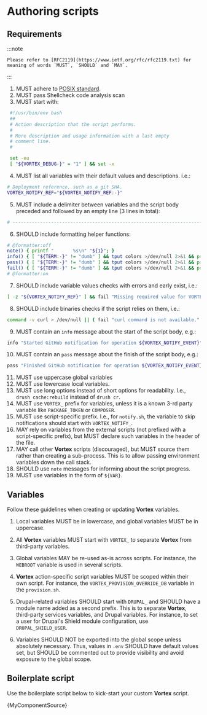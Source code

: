 # Authoring scripts

## Requirements

:::note

    Please refer to [RFC2119](https://www.ietf.org/rfc/rfc2119.txt) for meaning of words `MUST`, `SHOULD` and `MAY`.

:::

1. MUST adhere to [POSIX standard](https://en.wikipedia.org/wiki/POSIX).
2. MUST pass Shellcheck code analysis scan
3. MUST start with:
```bash
 #!/usr/bin/env bash
 ##
 # Action description that the script performs.
 #
 # More description and usage information with a last empty
 # comment line.
 #

 set -eu
 [ "${VORTEX_DEBUG-}" = "1" ] && set -x
```
4. MUST list all variables with their default values and descriptions. i.e.:
```bash
# Deployment reference, such as a git SHA.
VORTEX_NOTIFY_REF="${VORTEX_NOTIFY_REF:-}"
```
5. MUST include a delimiter between variables and the script body preceded and
   followed by an empty line (3 lines in total):
```bash
# ------------------------------------------------------------------------------
```
6. SHOULD include formatting helper functions:
```bash
# @formatter:off
note() { printf "       %s\n" "${1}"; }
info() { [ "${TERM:-}" != "dumb" ] && tput colors >/dev/null 2>&1 && printf "\033[34m[INFO] %s\033[0m\n" "${1}" || printf "[INFO] %s\n" "${1}"; }
pass() { [ "${TERM:-}" != "dumb" ] && tput colors >/dev/null 2>&1 && printf "\033[32m[ OK ] %s\033[0m\n" "${1}" || printf "[ OK ] %s\n" "${1}"; }
fail() { [ "${TERM:-}" != "dumb" ] && tput colors >/dev/null 2>&1 && printf "\033[31m[FAIL] %s\033[0m\n" "${1}" || printf "[FAIL] %s\n" "${1}"; }
# @formatter:on
```
7. SHOULD include variable values checks with errors and early exist, i.e.:
```bash
[ -z "${VORTEX_NOTIFY_REF}" ] && fail "Missing required value for VORTEX_NOTIFY_REF" && exit 1
```
8. SHOULD include binaries checks if the script relies on them, i.e.:
```bash
command -v curl > /dev/null || ( fail "curl command is not available." && exit 1 )
```
9. MUST contain an `info` message about the start of the script body, e.g.:
```bash
info "Started GitHub notification for operation ${VORTEX_NOTIFY_EVENT}"
```
10. MUST contain an `pass` message about the finish of the script body, e.g.:
```bash
pass "Finished GitHub notification for operation ${VORTEX_NOTIFY_EVENT}"
```
11. MUST use uppercase global variables
12. MUST use lowercase local variables.
13. MUST use long options instead of short options for readability. I.e., `drush cache:rebuild` instead of `drush cr`.
14. MUST use `VORTEX_` prefix for variables, unless it is a known 3-rd party
    variable like `PACKAGE_TOKEN` or `COMPOSER`.
15. MUST use script-specific prefix. I.e., for `notify.sh`, the variable to skip
    notifications should start with `VORTEX_NOTIFY_`.
16. MAY rely on variables from the external scripts (not prefixed with a
    script-specific prefix), but MUST declare such variables in the header of
    the file.
17. MAY call other **Vortex** scripts (discouraged), but MUST source them rather
    than creating a sub-process. This is to allow passing environment variables
    down the call stack.
18. SHOULD use `note` messages for informing about the script progress.
19. MUST use variables in the form of `${VAR}`.


## Variables

Follow these guidelines when creating or updating **Vortex** variables.

1. Local variables MUST be in lowercase, and global variables MUST be in
   uppercase.

2. All **Vortex** variables MUST start with `VORTEX_` to separate **Vortex** from
   third-party variables.

3. Global variables MAY be re-used as-is across scripts. For instance, the
   `WEBROOT` variable is used in several scripts.

4. **Vortex** action-specific script variables MUST be scoped within their own
   script. For instance, the `VORTEX_PROVISION_OVERRIDE_DB`
   variable in the `provision.sh`.

5. Drupal-related variables SHOULD start with `DRUPAL_` and SHOULD have a module
   name added as a second prefix. This is to separate **Vortex**,
   third-party services variables, and Drupal variables. For instance, to set
   a user for Drupal's Shield module configuration, use `DRUPAL_SHIELD_USER`.

6. Variables SHOULD NOT be exported into the global scope unless absolutely
   necessary. Thus, values in `.env` SHOULD have default values set, but SHOULD
   be commented out to provide visibility and avoid exposure to the global scope.

## Boilerplate script

Use the boilerplate script below to kick-start your custom **Vortex** script.


<CodeBlock language="bash">{MyComponentSource}</CodeBlock>
